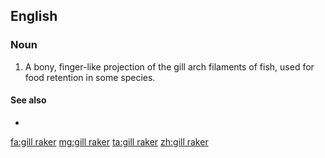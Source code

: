==English==

===Noun===
{{en-noun|head=[[gill]] [[raker]]}}

# {{context|ichthyology|lang=en}} A bony, finger-like projection of the gill arch filaments of fish, used for food retention in some species.

====See also====
* {{pedialite|Fish anatomy}}

[[fa:gill raker]]
[[mg:gill raker]]
[[ta:gill raker]]
[[zh:gill raker]]